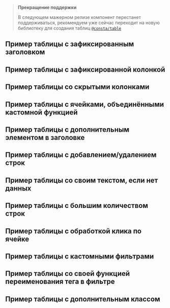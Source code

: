 
> **Прекращение поддержки**
>
> В следующем мажерном релизе компонент перестанет поддерживаться, рекомендуем уже сейчас переходит на новую библиотеку для создания таблиц [`@consta/table`](##LIBS.LIB/lib:table)

## Пример таблицы с зафиксированным заголовком

<TableUseWithStickyHeader />

## Пример таблицы с зафиксированной колонкой

<TableUseWithStickyColumn />

## Пример таблицы со скрытыми колонками

<TableUseWithHiddenColumn />

## Пример таблицы с ячейками, объединёнными кастомной функцией

<TableUseWithMergedByCustomCallbackCells />

## Пример таблицы с дополнительным элементом в заголовке

<TableUseWithIcon />

## Пример таблицы с добавлением/удалением строк

<TableUseWithRowActions />

## Пример таблицы со своим текстом, если нет данных

<TableUseWithCustomRowsPlaceholder />

## Пример таблицы с большим количеством строк

<TableUseWithBigData />

## Пример таблицы с обработкой клика по ячейке

<TableUseWithHandleCellClickExample />

## Пример таблицы с кастомными фильтрами

<TableUseWithCustomFilters />

## Пример таблицы со своей функцией переименования тега в фильтре

<TableUseWithCustomTagLabelFunction />

## Пример таблицы с дополнительным классом

<TableUseWithGetAdditionalClassName />
